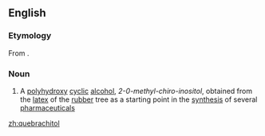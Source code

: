 ==English==
{{wikipedia}}

===Etymology===
From {{etyl|es|en}} {{m|es|quebracho|}} {{suffix|en||-itol}}.

===Noun===
{{en-noun|-}}

# {{label|en|organic compound}} A [[polyhydroxy]] [[cyclic]] [[alcohol]], ''2-0-methyl-chiro-inositol'', obtained from the [[latex]] of the [[rubber]] tree as a starting point in the [[synthesis]] of several [[pharmaceutical]]s

[[zh:quebrachitol]]
